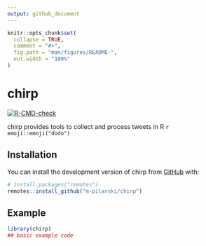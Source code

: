 ```yaml
---
output: github_document
---
```


<!-- README.md is generated from README.Rmd. Please edit that file -->

```r
knitr::opts_chunk$set(
  collapse = TRUE,
  comment = "#>",
  fig.path = "man/figures/README-",
  out.width = "100%"
)
```

# chirp

<!-- badges: start -->
[![R-CMD-check](https://github.com/m-pilarski/chirp/actions/workflows/check-standard.yaml/badge.svg)](https://github.com/m-pilarski/chirp/actions/workflows/check-standard.yaml)
<!-- badges: end -->

chirp provides tools to collect and process tweets in R `r emoji::emoji("dodo")`

## Installation

You can install the development version of chirp from [GitHub](https://github.com/) with:

``` r
# install.packages("remotes")
remotes::install_github("m-pilarski/chirp")
```

## Example

```r
library(chirp)
## basic example code
```


